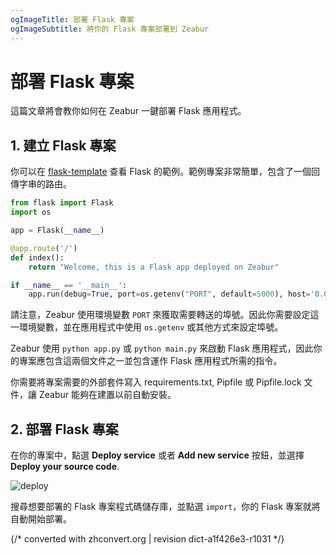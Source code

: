 ```yaml
---
ogImageTitle: 部署 Flask 專案
ogImageSubtitle: 將你的 Flask 專案部署到 Zeabur
---
```


# 部署 Flask 專案

這篇文章將會教你如何在 Zeabur 一鍵部署 Flask 應用程式。

## 1. 建立 Flask 專案

你可以在 [flask-template](https://github.com/zeabur/flask-template) 查看 Flask 的範例。範例專案非常簡單，包含了一個回傳字串的路由。

```python
from flask import Flask
import os

app = Flask(__name__)

@app.route('/')
def index():
    return "Welcome, this is a Flask app deployed on Zeabur"

if __name__ == '__main__':
    app.run(debug=True, port=os.getenv("PORT", default=5000), host='0.0.0.0')
```

請注意，Zeabur 使用環境變數 `PORT` 來獲取需要轉送的埠號。因此你需要設定這一環境變數，並在應用程式中使用 `os.getenv` 或其他方式來設定埠號。

Zeabur 使用 `python app.py` 或 `python main.py` 來啟動 Flask 應用程式，因此你的專案應包含這兩個文件之一並包含運作 Flask 應用程式所需的指令。

你需要將專案需要的外部套件寫入 requirements.txt, Pipfile 或 Pipfile.lock 文件，讓 Zeabur 能夠在建置以前自動安裝。

## 2. 部署 Flask 專案

在你的專案中，點選 **Deploy service** 或者 **Add new service** 按鈕，並選擇 **Deploy your source code**.

![deploy](/deploy/common/select-service.en-US.png)

搜尋想要部署的 Flask 專案程式碼儲存庫，並點選 `import`，你的 Flask 專案就將自動開始部署。

{/* converted with zhconvert.org | revision dict-a1f426e3-r1031 */}
